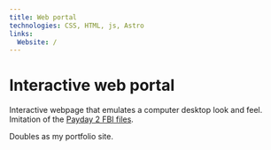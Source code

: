 ```yaml
---
title: Web portal
technologies: CSS, HTML, js, Astro
links:
  Website: /
---
```

# Interactive web portal
Interactive webpage that emulates a computer desktop look and feel. Imitation of the [Payday 2 FBI files](https://fbi.paydaythegame.com).

Doubles as my portfolio site.